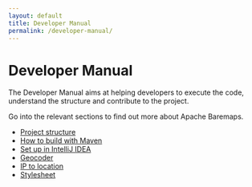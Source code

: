 ```yaml
---
layout: default
title: Developer Manual
permalink: /developer-manual/
---
```


# Developer Manual

The Developer Manual aims at helping developers to execute the code, understand the structure and contribute to the project.

Go into the relevant sections to find out more about Apache Baremaps.

 - [Project structure](/documentation/developer-manual/project-structure/)
 - [How to build with Maven](/documentation/developer-manual/how-to-build-with-maven/)
 - [Set up in IntelliJ IDEA](/documentation/developer-manual/setup-in-intellij/)
 - [Geocoder](/documentation/developer-manual/geocoder/)
 - [IP to location](/documentation/developer-manual/ip-to-location/)
 - [Stylesheet](/documentation/developer-manual/basemap)
